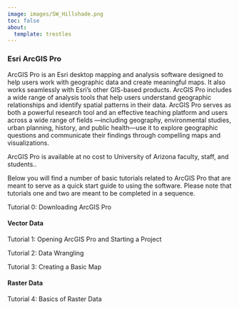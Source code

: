 ```yaml
---
image: images/SW_Hillshade.png
toc: false
about:
  template: trestles
---
```


### **Esri ArcGIS Pro**

ArcGIS Pro is an Esri desktop mapping and analysis software designed to help users work with geographic data and create meaningful maps. It also works seamlessly with Esri’s other GIS-based products. ArcGIS Pro includes a wide range of analysis tools that help users understand geographic relationships and identify spatial patterns in their data. ArcGIS Pro serves as both a powerful research tool and an effective teaching platform and users across a wide range of fields —including geography, environmental studies, urban planning, history, and public health—use it to explore geographic questions and communicate their findings through compelling maps and visualizations.

ArcGIS Pro is available at no cost to University of Arizona faculty, staff, and students..

Below you will find a number of basic tutorials related to ArcGIS Pro that are meant to serve as a quick start guide to using the software. Please note that tutorials one and two are meant to be completed in a sequence.

Tutorial 0: Downloading ArcGIS Pro

#### Vector Data

Tutorial 1: Opening ArcGIS Pro and Starting a Project

Tutorial 2: Data Wrangling

Tutorial 3: Creating a Basic Map

#### Raster Data

Tutorial 4: Basics of Raster Data
